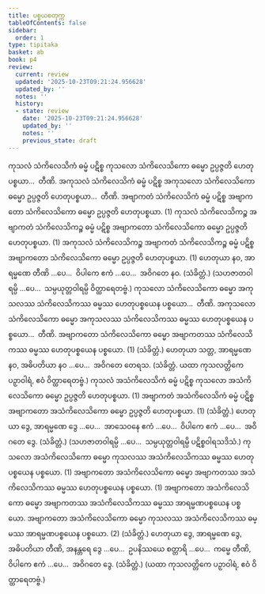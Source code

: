 ```yaml
---
title: ပစ္စယစတုက္က
tableOfContents: false
sidebar:
  order: 1
type: tipitaka
basket: ab
book: p4
review:
  current: review
  updated: '2025-10-23T09:21:24.956628'
  updated_by: ''
  notes: ''
  history:
  - state: review
    date: '2025-10-23T09:21:24.956628'
    updated_by: ''
    notes: ''
    previous_state: draft
---
```



<ReviewStatus review={frontmatter.review} showDetails={true} />

<HypothesisAnnotation frontmatter={frontmatter} />

<DynamicBreadcrumb />

<Division number="6" book="p4" e="ch" v="39" p="604">

<Paragraph number="1448" book="p4">
ကုသလံ သံကိလေသိကံ ဓမ္မံ ပဋိစ္စ ကုသလော သံကိလေသိကော ဓမ္မော ဥပ္ပဇ္ဇတိ ဟေတုပစ္စယာ…  တီဏိ.
</Paragraph>

<Paragraph number="1449" book="p4">
အကုသလံ သံကိလေသိကံ ဓမ္မံ ပဋိစ္စ အကုသလော သံကိလေသိကော ဓမ္မော ဥပ္ပဇ္ဇတိ ဟေတုပစ္စယာ…  တီဏိ.
</Paragraph>

<Paragraph number="1450" book="p4">
အဗျာကတံ သံကိလေသိကံ ဓမ္မံ ပဋိစ္စ အဗျာကတော သံကိလေသိကော ဓမ္မော ဥပ္ပဇ္ဇတိ ဟေတုပစ္စယာ. (1)
</Paragraph>

<Paragraph number="1451" book="p4">
ကုသလံ သံကိလေသိကဉ္စ အဗျာကတံ သံကိလေသိကဉ္စ ဓမ္မံ ပဋိစ္စ အဗျာကတော သံကိလေသိကော ဓမ္မော ဥပ္ပဇ္ဇတိ ဟေတုပစ္စယာ. (1)
</Paragraph>

<Paragraph number="1452" book="p4">
အကုသလံ သံကိလေသိကဉ္စ အဗျာကတံ သံကိလေသိကဉ္စ ဓမ္မံ ပဋိစ္စ အဗျာကတော သံကိလေသိကော ဓမ္မော ဥပ္ပဇ္ဇတိ ဟေတုပစ္စယာ. (1)
</Paragraph>

</Division>
<Division number="7" book="p4" e="ch" v="39" p="604">

<Paragraph number="1453" book="p4">
ဟေတုယာ နဝ, အာရမ္မဏေ တီဏိ …ပေ…  ဝိပါကေ ဧကံ …ပေ…  အဝိဂတေ နဝ. (သံခိတ္တံ.)
</Paragraph>

<Paragraph number="1454" book="p4">
(သဟဇာတဝါရမ္ပိ …ပေ…  သမ္ပယုတ္တဝါရမ္ပိ ဝိတ္ထာရေတဗ္ဗံ.)
</Paragraph>

</Division>
<Division number="8" book="p4" e="ch" v="39" p="605">

<Paragraph number="1455" book="p4">
ကုသလော သံကိလေသိကော ဓမ္မော အကုသလဿ သံကိလေသိကဿ ဓမ္မဿ ဟေတုပစ္စယေန ပစ္စယော…  တီဏိ.
</Paragraph>

<Paragraph number="1456" book="p4">
အကုသလော သံကိလေသိကော ဓမ္မော အကုသလဿ သံကိလေသိကဿ ဓမ္မဿ ဟေတုပစ္စယေန ပစ္စယော…  တီဏိ.
</Paragraph>

<Paragraph number="1457" book="p4">
အဗျာကတော သံကိလေသိကော ဓမ္မော အဗျာကတဿ သံကိလေသိကဿ ဓမ္မဿ ဟေတုပစ္စယေန ပစ္စယော. (1) (သံခိတ္တံ.)
</Paragraph>

</Division>
<Division number="9" book="p4" e="ch" v="39" p="605">

<Paragraph number="1458" book="p4">
ဟေတုယာ သတ္တ, အာရမ္မဏေ နဝ, အဓိပတိယာ နဝ …ပေ…  အဝိဂတေ တေရသ. (သံခိတ္တံ. ယထာ ကုသလတ္တိကေ ပဉှာဝါရံ, ဧဝံ ဝိတ္ထာရေတဗ္ဗံ.)
</Paragraph>

</Division>
<Division number="10" book="p4" e="ch" v="39" p="605">

<Paragraph number="1459" book="p4">
ကုသလံ အသံကိလေသိကံ ဓမ္မံ ပဋိစ္စ ကုသလော အသံကိလေသိကော ဓမ္မော ဥပ္ပဇ္ဇတိ ဟေတုပစ္စယာ. (1)
</Paragraph>

<Paragraph number="1460" book="p4">
အဗျာကတံ အသံကိလေသိကံ ဓမ္မံ ပဋိစ္စ အဗျာကတော အသံကိလေသိကော ဓမ္မော ဥပ္ပဇ္ဇတိ ဟေတုပစ္စယာ. (1) (သံခိတ္တံ.)
</Paragraph>

</Division>
<Division number="11" book="p4" e="ch" v="39" p="605">

<Paragraph number="1461" book="p4">
ဟေတုယာ ဒွေ, အာရမ္မဏေ ဒွေ …ပေ…  အာသေဝနေ ဧကံ …ပေ…  ဝိပါကေ ဧကံ …ပေ…  အဝိဂတေ ဒွေ. (သံခိတ္တံ.)
</Paragraph>

<Paragraph number="1462" book="p4">
(သဟဇာတဝါရမ္ပိ …ပေ…  သမ္ပယုတ္တဝါရမ္ပိ ပဋိစ္စဝါရသဒိသံ.)
</Paragraph>

</Division>
<Division number="12" book="p4" e="ch" v="39" p="605">

<Paragraph number="1463" book="p4">
ကုသလော အသံကိလေသိကော ဓမ္မော ကုသလဿ အသံကိလေသိကဿ ဓမ္မဿ ဟေတုပစ္စယေန ပစ္စယော. (1)
</Paragraph>

<Paragraph number="1464" book="p4">
အဗျာကတော အသံကိလေသိကော ဓမ္မော အဗျာကတဿ အသံကိလေသိကဿ ဓမ္မဿ ဟေတုပစ္စယေန ပစ္စယော. (1)
</Paragraph>

<Paragraph number="1465" book="p4">
အဗျာကတော အသံကိလေသိကော ဓမ္မော အဗျာကတဿ အသံကိလေသိကဿ ဓမ္မဿ အာရမ္မဏပစ္စယေန ပစ္စယော. အဗျာကတော အသံကိလေသိကော ဓမ္မော ကုသလဿ အသံကိလေသိကဿ ဓမ္မဿ အာရမ္မဏပစ္စယေန ပစ္စယော. (2) (သံခိတ္တံ.)
</Paragraph>

</Division>
<Division number="13" book="p4" e="ch" v="39" p="606">

<Paragraph number="1466" book="p4">
ဟေတုယာ ဒွေ, အာရမ္မဏေ ဒွေ, အဓိပတိယာ တီဏိ, အနန္တရေ ဒွေ …ပေ…  ဥပနိဿယေ စတ္တာရိ …ပေ…  ကမ္မေ တီဏိ, ဝိပါကေ ဧကံ …ပေ…  အဝိဂတေ ဒွေ. (သံခိတ္တံ.)
</Paragraph>

<Paragraph number="1467" book="p4">
(ယထာ ကုသလတ္တိကေ ပဉှာဝါရံ, ဧဝံ ဝိတ္ထာရေတဗ္ဗံ.)
</Paragraph>
</Division>